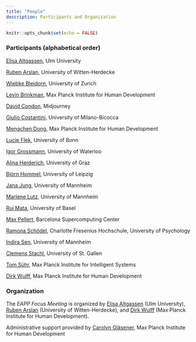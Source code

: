 ```yaml
---
title: "People"
description: Participants and Organization
---
```


```r
knitr::opts_chunk$set(echo = FALSE)
```

### Participants (alphabetical order)

[Elisa Altgassen](https://www.uni-ulm.de/in/psy-dia/team/elisa-altgassen/), Ulm University  

[Ruben Arslan](https://rubenarslan.github.io/), University of Witten-Herdecke 

[Wiebke Bleidorn](https://www.psychologie.uzh.ch/de/bereiche/sob/diffpsy/team/leitung/bleidorn.html), University of Zurich  

[Levin Brinkman](https://www.mpib-berlin.mpg.de/person/levin-brinkmann/367626), Max Planck Institute for Human Development

[David Condon](https://cas.uoregon.edu/directory/natural-sciences/all/dcondon), Midjourney

[Giulio Costantini](https://en.unimib.it/giulio-costantini), University of Milano-Bicocca

[Mengchen Dong](https://www.mpib-berlin.mpg.de/mitarbeiter/mengchen-dong), Max Planck Institute for Human Development

[Lucie Flek](https://www.uni-bonn.de/de/forschung-lehre/forschungsprofil/transdisziplinaere-forschungsbereiche/modelling/mitgliederverzeichnis/lucie-flek), University of Bonn

[Igor Grossmann](https://igorgrossmann.com/), University of Waterloo 

[Alina Herderich](https://hai-lina.github.io/), University of Graz

[Björn Hommel](https://www.lw.uni-leipzig.de/wilhelm-wundt-institut-fuer-psychologie/arbeitsgruppen/persoenlichkeitspsychologie-und-psychologische-diagnostik/team/dr-bjoern-hommel), University of Leipzig

[Jana Jung](https://jasoju.github.io/), University of Mannheim

[Marlene Lutz](https://marlenelutz.github.io/), University of Mannheim

[Rui Mata](https://psychologie.unibas.ch/de/personen/rui-mata/), University of Basel  

[Max Pellert](https://mpellert.at/), Barcelona Supercomputing Center

[Ramona Schödel](https://www.charlotte-fresenius-uni.de/forschung-lehre/professuren/prof-dr-ramona-schoedel/), Charlotte Fresenius Hochschule, University of Psychology  

[Indira Sen](https://indiiigo.github.io/), University of Mannheim

[Clemens Stachl](https://sites.google.com/view/clemensstachl/home), University of St. Gallen

[Tom Sühr](https://tomsuehr.com/), Max Planck Institute for Intelligent Systems

[Dirk Wulff](https://www.mpib-berlin.mpg.de/staff/dirk-wulff), Max Planck Institute for Human Development  

### Organization

The *EAPP Focus Meeting* is organized by [Elisa Altgassen](https://www.uni-ulm.de/in/psy-dia/team/elisa-altgassen/) (Ulm University), [Ruben Arslan](https://rubenarslan.github.io/) (University of Witten-Herdecke), and [Dirk Wulff](https://www.mpib-berlin.mpg.de/staff/dirk-wulff) (Max Planck Institute for Human Development). 

Administrative support provided by [Carolyn Gläsener](https://www.mpib-berlin.mpg.de/person/carolyn-glaesener/57651), Max Planck Institute for Human Development
